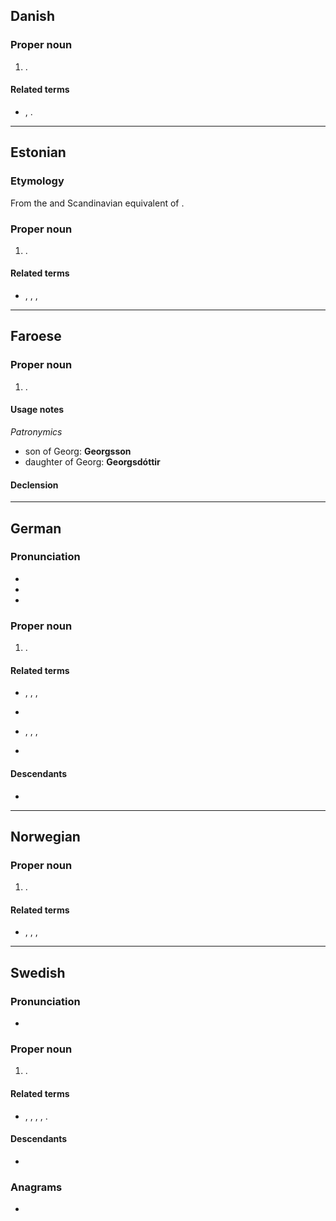 ==Danish==

===Proper noun===
{{head|da|proper noun}}

# {{given name|da|male|eq=George}}.

====Related terms====
* {{l|da|Jørgen}}, {{l|da|Jørn}}.

----

==Estonian==

===Etymology===
From the {{der|et|de|-}} and Scandinavian equivalent of {{cog|en|George}}.

===Proper noun===
{{head|et|proper noun}}

# {{given name|et|male}}.

====Related terms====
* {{l|et|Jürgen}}, {{l|et|Jürjo}}, {{l|et|Jüri}}, {{l|et|Ürjo}}

----

==Faroese==

===Proper noun===
{{head|fo|proper noun|g=m}}

# {{given name|fo|male}}.

====Usage notes====
''Patronymics''
* son of Georg: '''Georgsson'''
* daughter of Georg: '''Georgsdóttir'''

====Declension====
{{fo-decl-proper-noun-s-indef|Georg|Georg|Georg, Georgi|Georgs}}

----

==German==

===Pronunciation===
* {{audio|de|De-Georg.ogg|Audio}}
* {{IPA|de|/ˈɡeː.ɔrk/|/ˈɡeː.ɔɐ̯k/}}
* {{IPA|de|/ˈɡeː.ɔrx/|/ˈɡeː.ɔɐ̯x/}}

===Proper noun===
{{head|de|proper noun}}

# {{given name|de|male|eq=George}}.

====Related terms====
* {{l|de|Jörg}}, {{l|de|Jorn}}, {{l|de|Jörn}}, {{l|de|Jürgen}}
* {{l|de|Schorsch}} {{q|Swabia}}
* {{l|de|Gorgel}}, {{l|de|Görries}}, {{l|de|Görris}}, {{l|de|Girgel}} {{q|Austria}}
* {{l|de|Gorch}} {{q|Low German}}

====Descendants====
* {{desc|bor=1|et|Georg}}

----

==Norwegian==

===Proper noun===
{{head|no|proper noun}}

# {{given name|no|male|eq=George}}.

====Related terms====
* {{l|no|Gøran}}, {{l|no|Jørgen}}, {{l|no|Jørn}}, {{l|no|Ørjan}}

----

==Swedish==

===Pronunciation===
* {{IPA|sv|/ˈjeːɔrj/}}

===Proper noun===
{{sv-proper noun|c}}

# {{given name|sv|male|eq=George}}.

====Related terms====
* {{l|sv|Göran}}, {{l|sv|Jöran}}, {{l|sv|Jörgen}}, {{l|sv|Jörn}}, {{l|sv|Örjan}}.

====Descendants====
* {{desc|bor=1|fi|Jori}}

===Anagrams===
* {{anagrams|sv|a=eggor|geogr.}}